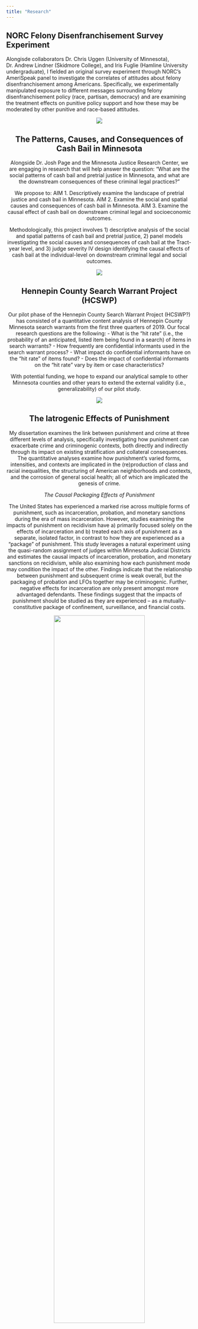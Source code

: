 ```yaml
---
title: "Research"
---
```


## NORC Felony Disenfranchisement Survey Experiment

Alongisde collaborators Dr. Chris Uggen (University of Minnesota), Dr. Andrew Lindner (Skidmore College), and Iris Fuglie (Hamline University undergraduate), I fielded an original survey experiment through NORC's AmeriSpeak panel to investigate the correlates of attitudes about felony disenfranchisement among Americans. Specifically, we experimentally manipulated exposure to different messages surrounding felony disenfranchisement policy (race, partisan, democracy) and are examining the treatment effects on punitive policy support and how these may be moderated by other punitive and race-based attitudes. 

<center>
![](images/norc.png)

## The Patterns, Causes, and Consequences of Cash Bail in Minnesota

Alongside Dr. Josh Page and the Minnesota Justice Research Center, we are engaging in research that will help answer the question: “What are the social patterns of cash bail and pretrial justice in Minnesota, and what are the downstream consequences of these criminal legal practices?”

We propose to:
AIM 1. Descriptively examine the landscape of pretrial justice and cash bail in Minnesota. 
AIM 2. Examine the social and spatial causes and consequences of cash bail in Minnesota.
AIM 3. Examine the causal effect of cash bail on downstream criminal legal and socioeconomic outcomes. 

Methodologically, this project involves 1) descriptive analysis of the social and spatial patterns of cash bail and pretrial justice, 2) panel models investigating the social causes and consequences of cash bail at the Tract-year level, and 3) judge severity IV design identifying the causal effects of cash bail at the individual-level on downstream criminal legal and social outcomes. 

<center>
![](images/pt.png)

## Hennepin County Search Warrant Project (HCSWP)

Our pilot phase of the Hennepin County Search Warrant Project (HCSWP?) has consisted of a quantitative content analysis of Hennepin County Minnesota search warrants from the first three quarters of 2019. Our focal research questions are the following:
  - What is the “hit rate” (i.e., the probability of an anticipated, listed item being found in a search) of items in search warrants?
  - How frequently are confidential informants used in the search warrant process?
  - What impact do confidential informants have on the “hit rate” of items found?
  - Does the impact of confidential informants on the “hit rate” vary by item or case characteristics? 

With potential funding, we hope to expand our analytical sample to other Minnesota counties and other years to extend the external validity (i.e., generalizability) of our pilot study.  

<center>
![](images/hit.png)

## The Iatrogenic Effects of Punishment

My dissertation examines the link between punishment and crime at three 
different levels of analysis, specifically investigating how punishment can 
exacerbate crime and criminogenic contexts, both directly and indirectly through 
its impact on existing stratification and collateral consequences. 
The quantitative analyses examine how punishment’s varied forms, intensities, 
and contexts are implicated in the (re)production of class and racial inequalities, 
the structuring of American neighborhoods and contexts, and the corrosion of 
general social health; all of which are implicated 
the genesis of crime. 

*The Causal Packaging Effects of Punishment*

The United States has experienced a marked rise across multiple forms of punishment, such as incarceration, probation, and monetary sanctions during the era of mass incarceration. However, studies examining the impacts of punishment on recidivism have a) primarily focused solely on the effects of incarceration and b) treated each axis of punishment as a separate, isolated factor, in contrast to how they are experienced as a “package” of punishment. This study leverages a natural experiment using the quasi-random assignment of judges within Minnesota Judicial Districts and estimates the causal impacts of incarceration, probation, and monetary sanctions on recidivism, while also examining how each punishment mode may condition the impact of the other. Findings indicate that the relationship between punishment and subsequent crime is weak overall, but the packaging of probation and LFOs together may be criminogenic. Further, negative effects for incarceration are only present amongst more advantaged defendants. These findings suggest that the impacts of punishment should be studied as they are experienced – as a mutually-constitutive package of confinement, surveillance, and financial costs. 

<center>
![](images/diss1.png){width=70%}
</center>

*Punishment, Concentrated Disadvantage, and Crime*

A long tradition of sociological and criminological research has documented the ecological effects of neighborhoods on crime rates. Theories and research on neighborhood ecology highlight the causal importance of neighborhood structure for crime, and, in particular, concentrated disadvantage. However, this literature largely neglects what role punishment, in terms of incarceration, probation, and monetary sanctions, plays in this theoretical model. Building upon previous scholarship that suggests that punishment plays a key role in the (re)production of social inequality and disadvantage, this chapter uses a unique panel dataset -- merging hospital discharge, state court punishment records, socioeconomic and demographic Census data -- to examine how neighborhood punishment loads may a) directly impact rates of violent injury, and b) impact violence indirectly through the patterning of concentrated disadvantage. Results from ZCTA (Zip Code Tabulation Area)-year fixed effect panel models highlight that while incarceration has a direct negative effect on violence, and probation a positive association, both incarceration and probation are positively associated with concentrated disadvantage, which is, in turn, positively associated with disadvantage. These results reveal the bifurcating effects of punishment on violence at the community level, and highlights a criminogenic path of punishment on violence via the augmentation of disadvantage. 

<center>
![](images/diss2.png){width=70%}
</center>

*Ban-the-Box, Employment, and Crime*

This empirical chapter investigates a state policy with the potential to mitigate some of the iatrogenic effects of punishment on crime via employment: ban-the-box (BTB) legislation. While previous research has investigated the effects of these policies for individual employment, questions remain as to whether these laws impact macro-level employment and, distally, crime rates. This chapter leverages a uniquely constructed panel dataset of U.S. states from 1995-2020 and estimates staggered adoption difference-in-difference (DID) models to estimate the causal effect of BTB legislation on both employment and crime at the state-level. I estimate an average treatment effect of -1.7 for nonemployment, marking BTB laws as catalysts for state-level employment, but that these effects are moderated by both race and a state’s history of criminal record production. The results on crime are much weaker, suggesting that BTB legislation does not reach to significantly reduce state-level crime. 

<center>
![](images/diss3.png){width=70%}
</center>

## Multistate Study of Monetary Sanctions

Minnesota is one of eight states included in the [Multi-State Study of Monetary Sanctions](http://www.monetarysanctions.org/), 
led by principal investigator [Alexes Harris](https://soc.washington.edu/people/alexes-harris) (University of Washington), investigating systems of monetary sanctions in the United States. Using
automated court data provided by the Minnesota State Court Administrator's 
Office, alongside interviews and ethnographic observations,  I am collaboratively
examining the role of race in the sentencing of LFOs, as well as the role of 
LFO concentrations on neighborhood poverty and housing instability. I have been investigating the extra-legal effects of race on incarceration, probation, and monetary sanctions (under review at *American Sociological Review*), as well as the impact of LFO amounts on recidivism, legal cynicism, system avoidance, and other aspects of social life. 


<center>
![](images/asr_draft.png){width=65%}
</center>

Moving forward, I am also collaborating with the Washington and Georgia teams to describe the relative LFO debt burden across communities, as well as the impact of LFOs on community disadvantage in both Minnesota and Washington. Further, I and the Minnesota team are investigating new methods to empirically identify punishment "packages" in administrative court data, and examine the 

<center>
![](images/db.png){width=50%}
<center>

## Complex Relationships between Punishment, Policing, and Health

As part of a interdisciplinary collaborative team (including Jeanie Santaularia, Christopher Robertson, and Christopher Uggen), I have been investigating the relationships between punishment, policing, and health, using novel quantitative data including hospital discharge records. The first paper, published in  *Violent Epidemiology*, examines the relationships between county-level criminal punishment and violence. A second paper examines the temporal and spatial patterns in gun assault hospital discharges before and after the police killing of George Floyd using an interrupted time-series design ( *Spatial and Spatiotemporal Epidemiology*). We also have an analysis documenting the racially heterogeneous effects of the police murder of Mr. Floyd in Minneapolis (*American Journal of Epidemiology*), as well as some preliminary work examining the voting patterns surrounding Amendment 2 in Minneapolis. 

<center>
![](images/dv_map.png){width=80%}
</center>

<center>
![](images/mpls_ga.png){width=80%}
</center>

</center>

<center>
![](images/mpls_mh.png){width=80%}
</center>



*Structural Racism, Police Shootings, and Health*

I have submitted a grant application as a MPI, alongside Dr. Jeanie Santaularia a collaborator of mine who is an epidemiologist at the University of Washington. We have applied for a $250,000 grant from the Fund for a Safer Future Advisory Group in their call for, “What work to prevent firearm-related death, injury, harm, trauma, and to promote healing.” Our proposed study is titled “The Causes and Consequences of Police Shootings”, and the goal of our mixed-method project is to advance knowledge on the complex interplay of historical/contemporary racism, police shootings, and health. We propose to:

AIM 1. Examine the impact of historical redlining and racial covenants2 on police shootings.
AIM 2. Examine the impact of police shootings on health.
AIM 3. Examine to what extent which police shootings mediate the relationship between historical redlining and racial covenants and health.
AIM 4. Understand how police shootings affect health outcomes, and how strategies of resilience used by community members may shape these processes. 

Briefly, one arm of our study intends to quantify the impact of spatial exposure to historical structural racism (redlining, racial covenants) on contemporary rates of police shootings at the census-tract level. We then assess the extent to which police shootings moderate the relationship between historical racial exclusion and various health outcomes (e.g., mental health, preterm birth, community firearm injuries, etc.). We hypothesize that police firearm violence is one amongst a broader suite of mechanisms that tie historical legacies of structural racism to contemporary health disparities. We also have a qualitative arm to this study, wherein we plan to conduct semi-structured interviews with Minneapolis and St. Paul residents who have been exposed to a police shooting, and investigate the experiences and strategies of resilience amongst those who encounter police firearm violence. Our theoretical model is as follows:


<center>
![](images/loi.png){width=70%}
</center>

## Dual Debtors Project

The Dual Debtors Project is mixed-method collaborative research that examines the
nexus of criminal justice debt and child support debt. I am a Co-Investigator on a grant from the *Linda and John Arnold Foundation*  where we investigate the relationships between criminal justice and child support debt. My current work investigates
whether child support arrears are responsive to criminal justice debt, and whether these institutional forms of debt interact to pattern crime. 

<center>
![](images/dual_debt.png){width=100%}
</center>

## Felony Disenfranchisement Estimates

Collaboratively with Chris Uggen, Sarah Shannon, and Robert Stewart, we have compiled
estimates of the population disenfranchised due to a felony record. We estimated 
that 6.1 million were legally disenfranchised due to a felony criminal record as 
of election day 2016, 5.2 million on election day 2020, and 4.6 million as of the midterm 2022 elections. Our estimates are 
published by [The Sentencing Project](sentencing project.org). In summer 2023, I am working with undergraduate student Molly Hauf as a part of Hamline's Summer Collaborative Undergraduate Research Program to construct state-level gender-specific dienfranchisement estimates. 

* [Locked Out 2022: Estimates of People Denied Voting Rights Due to a Felony Conviction](https://www.sentencingproject.org/wp-content/uploads/2022/10/Locked-Out-2022-Estimates-of-People-Denied-Voting.pdf)

* [Locked Out 2020: Estimates of People Denied Voting Rights Due to a Felony Conviction](https://www.sentencingproject.org/wp-content/uploads/2020/10/Locked-Out-2020.pdf)

* [6 Million Lost Voters: State-Level Estimates of Felony Disenfranchisement, 2016](https://www.sentencingproject.org/wp-content/uploads/2016/10/6-Million-Lost-Voters.pdf)

<center>
![](images/fd_2020.png){width=80%}
</center>


## American Mosaic Project

I have been a research assistant and collaborator on the 
[American Mosaic Project](https://cla.umn.edu/sociology/graduate/collaboration-opportunities/american-mosaic-project-amp),  a survey of the social boundaries of American political and religious life. 
Specifically, I have collaboratively published work on [racial colorblindness as
an identity](https://journals.sagepub.com/doi/abs/10.1177/0731121417719694?ai=1gvoi&mi=3ricys&af=R), 
and am currently working on the BAM 3.0 investigating the social causes and consequences of punitive attitudes as well as attitudes Americans hold towards individuals with criminal records.

<center>
![](images/figure_1_2018_revised.png){width=60%}
</center>

